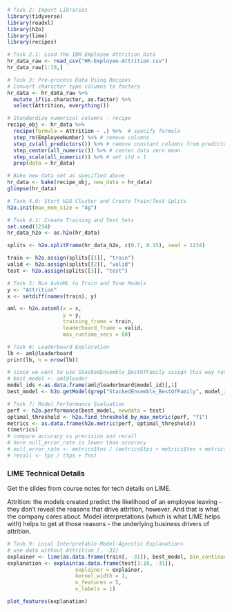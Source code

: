 ```r
# Task 2: Import Libraries
library(tidyverse)
library(readxl)
library(h2o)
library(lime)
library(recipes) 
```

```r
# Task 2.1: Load the IBM Employee Attrition Data
hr_data_raw <- read_csv("HR-Employee-Attrition.csv")
hr_data_raw[1:10,]
```

```r
# Task 3: Pre-process Data Using Recipes
# Convert character type columns to factors
hr_data <- hr_data_raw %>%
  mutate_if(is.character, as.factor) %>%
  select(Attrition, everything())

# Standardize numerical columns - recipe
recipe_obj <- hr_data %>%
  recipe(formula = Attrition ~ .) %>%  # specify formula
  step_rm(EmployeeNumber) %>% # remove columns
  step_zv(all_predictors()) %>% # remove constant columns from predictors
  step_center(all_numeric()) %>% # center data zero mean
  step_scale(all_numeric()) %>% # set std = 1
  prep(data = hr_data)

# Bake new data set as specified above
hr_data <- bake(recipe_obj, new_data = hr_data)
glimpse(hr_data)
```

```r
# Task 4.0: Start H2O Cluster and Create Train/Test Splits
h2o.init(max_mem_size = "4g")
```

```r
# Task 4.1: Create Training and Test Sets
set.seed(1234)
hr_data_h2o <- as.h2o(hr_data)

splits <- h2o.splitFrame(hr_data_h2o, c(0.7, 0.15), seed = 1234)

train <- h2o.assign(splits[[1]], "train")
valid <- h2o.assign(splits[[2]], "valid")
test <- h2o.assign(splits[[3]], "test")
```

```r
# Task 5: Run AutoML to Train and Tune Models
y <- "Attrition"
x <- setdiff(names(train), y)

aml <- h2o.automl(x = x,
                  y = y,
                  training_frame = train,
                  leaderboard_frame = valid,
                  max_runtime_secs = 60)
```

```r
# Task 6: Leaderboard Exploration
lb <- aml@leaderboard
print(lb, n = nrow(lb))

# since we want to use StackedEnsemble_BestOfFamily assign this way rather than 
# best_model <- aml@leader
model_ids <-as.data.frame(aml@leaderboard$model_id)[,1]
best_model <- h2o.getModel(grep("StackedEnsemble_BestOfFamily", model_ids, value=TRUE)[1])
```

```r
# Task 7: Model Performance Evaluation
perf <- h2o.performance(best_model, newdata = test)
optimal_threshold <- h2o.find_threshold_by_max_metric(perf, "f1")
metrics <- as.data.frame(h2o.metric(perf, optimal_threshold))
t(metrics)
# compare accuracy vs precision and recall
# here null_error_rate is lower than accuracy
# null_error_rate <- metrics$tns / (metrics$tps + metrics$tns + metrics$fps + metrics$fns)
# recall <- tps / (tps + fns)
```

### LIME Technical Details

Get the slides from course notes for tech details on LIME.

Attrition:  the models created predict the likelihood of an employee leaving - they don't reveal the
reasons that drive attrition, however.  And that is what the company cares about.  Model
interpretations (which is what LIME helps with) helps to get at those reasons - the underlying
business drivers of attrition.

```r
# Task 9: Local Interpretable Model-Agnostic Explanations 
# use data without Attrition [, -31]
explainer <- lime(as.data.frame(train[, -31]), best_model, bin_continuous = FALSE) 
explanation <- explain(as.data.frame(test[3:10, -31]),
                      explainer = explainer,
                      kernel_width = 1,
                      n_features = 5,
                      n_labels = 1)

plot_features(explanation)
```



